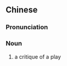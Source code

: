 {{also|戏评}}
==Chinese==
{{zh-forms|s=戏评}}

===Pronunciation===
{{zh-pron
|m=xìpíng
|cat=n
}}

===Noun===
{{zh-noun}}
# a critique of a play